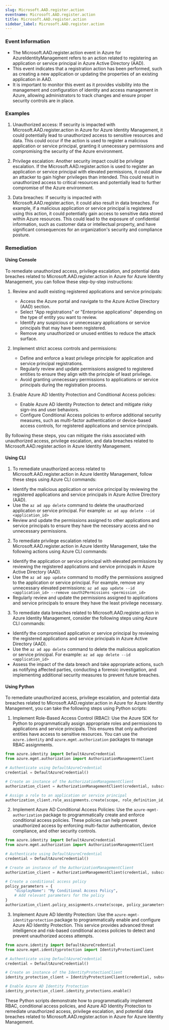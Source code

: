 ```yaml
--- 
slug: Microsoft.AAD.register.action
eventname: Microsoft.AAD.register.action
title: Microsoft.AAD.register.action
sidebar_label: Microsoft.AAD.register.action
---
```

                       
### Event Information

- The Microsoft.AAD.register.action event in Azure for AzureIdentityManagement refers to an action related to registering an application or service principal in Azure Active Directory (AAD).
- This event indicates that a registration action has been performed, such as creating a new application or updating the properties of an existing application in AAD.
- It is important to monitor this event as it provides visibility into the management and configuration of identity and access management in Azure, allowing administrators to track changes and ensure proper security controls are in place.


### Examples

1. Unauthorized access: If security is impacted with Microsoft.AAD.register.action in Azure for Azure Identity Management, it could potentially lead to unauthorized access to sensitive resources and data. This could occur if the action is used to register a malicious application or service principal, granting it unnecessary permissions and compromising the security of the Azure environment.

2. Privilege escalation: Another security impact could be privilege escalation. If the Microsoft.AAD.register.action is used to register an application or service principal with elevated permissions, it could allow an attacker to gain higher privileges than intended. This could result in unauthorized access to critical resources and potentially lead to further compromise of the Azure environment.

3. Data breaches: If security is impacted with Microsoft.AAD.register.action, it could also result in data breaches. For example, if a malicious application or service principal is registered using this action, it could potentially gain access to sensitive data stored within Azure resources. This could lead to the exposure of confidential information, such as customer data or intellectual property, and have significant consequences for an organization's security and compliance posture.

### Remediation

#### Using Console

To remediate unauthorized access, privilege escalation, and potential data breaches related to Microsoft.AAD.register.action in Azure for Azure Identity Management, you can follow these step-by-step instructions:

1. Review and audit existing registered applications and service principals:
   - Access the Azure portal and navigate to the Azure Active Directory (AAD) section.
   - Select "App registrations" or "Enterprise applications" depending on the type of entity you want to review.
   - Identify any suspicious or unnecessary applications or service principals that may have been registered.
   - Remove any unauthorized or unused entities to reduce the attack surface.

2. Implement strict access controls and permissions:
   - Define and enforce a least privilege principle for application and service principal registrations.
   - Regularly review and update permissions assigned to registered entities to ensure they align with the principle of least privilege.
   - Avoid granting unnecessary permissions to applications or service principals during the registration process.

3. Enable Azure AD Identity Protection and Conditional Access policies:
   - Enable Azure AD Identity Protection to detect and mitigate risky sign-ins and user behaviors.
   - Configure Conditional Access policies to enforce additional security measures, such as multi-factor authentication or device-based access controls, for registered applications and service principals.

By following these steps, you can mitigate the risks associated with unauthorized access, privilege escalation, and data breaches related to Microsoft.AAD.register.action in Azure Identity Management.

#### Using CLI

1. To remediate unauthorized access related to Microsoft.AAD.register.action in Azure Identity Management, follow these steps using Azure CLI commands:

- Identify the malicious application or service principal by reviewing the registered applications and service principals in Azure Active Directory (AAD).
- Use the `az ad app delete` command to delete the unauthorized application or service principal. For example: `az ad app delete --id <application_id>`
- Review and update the permissions assigned to other applications and service principals to ensure they have the necessary access and no unnecessary permissions.

2. To remediate privilege escalation related to Microsoft.AAD.register.action in Azure Identity Management, take the following actions using Azure CLI commands:

- Identify the application or service principal with elevated permissions by reviewing the registered applications and service principals in Azure Active Directory (AAD).
- Use the `az ad app update` command to modify the permissions assigned to the application or service principal. For example, remove any unnecessary elevated permissions: `az ad app update --id <application_id> --remove oauth2Permissions <permission_id>`
- Regularly review and update the permissions assigned to applications and service principals to ensure they have the least privilege necessary.

3. To remediate data breaches related to Microsoft.AAD.register.action in Azure Identity Management, consider the following steps using Azure CLI commands:

- Identify the compromised application or service principal by reviewing the registered applications and service principals in Azure Active Directory (AAD).
- Use the `az ad app delete` command to delete the malicious application or service principal. For example: `az ad app delete --id <application_id>`
- Assess the impact of the data breach and take appropriate actions, such as notifying affected parties, conducting a forensic investigation, and implementing additional security measures to prevent future breaches.

#### Using Python

To remediate unauthorized access, privilege escalation, and potential data breaches related to Microsoft.AAD.register.action in Azure for Azure Identity Management, you can take the following steps using Python scripts:

1. Implement Role-Based Access Control (RBAC): Use the Azure SDK for Python to programmatically assign appropriate roles and permissions to applications and service principals. This ensures that only authorized entities have access to sensitive resources. You can use the `azure.identity` and `azure.mgmt.authorization` packages to manage RBAC assignments.

```python
from azure.identity import DefaultAzureCredential
from azure.mgmt.authorization import AuthorizationManagementClient

# Authenticate using DefaultAzureCredential
credential = DefaultAzureCredential()

# Create an instance of the AuthorizationManagementClient
authorization_client = AuthorizationManagementClient(credential, subscription_id)

# Assign a role to an application or service principal
authorization_client.role_assignments.create(scope, role_definition_id, principal_id)
```

2. Implement Azure AD Conditional Access Policies: Use the `azure-mgmt-authorization` package to programmatically create and enforce conditional access policies. These policies can help prevent unauthorized access by enforcing multi-factor authentication, device compliance, and other security controls.

```python
from azure.identity import DefaultAzureCredential
from azure.mgmt.authorization import AuthorizationManagementClient

# Authenticate using DefaultAzureCredential
credential = DefaultAzureCredential()

# Create an instance of the AuthorizationManagementClient
authorization_client = AuthorizationManagementClient(credential, subscription_id)

# Create a conditional access policy
policy_parameters = {
    "displayName": "My Conditional Access Policy",
    # Add relevant parameters for the policy
}
authorization_client.policy_assignments.create(scope, policy_parameters)
```

3. Implement Azure AD Identity Protection: Use the `azure-mgmt-identityprotection` package to programmatically enable and configure Azure AD Identity Protection. This service provides advanced threat intelligence and risk-based conditional access policies to detect and prevent unauthorized access attempts.

```python
from azure.identity import DefaultAzureCredential
from azure.mgmt.identityprotection import IdentityProtectionClient

# Authenticate using DefaultAzureCredential
credential = DefaultAzureCredential()

# Create an instance of the IdentityProtectionClient
identity_protection_client = IdentityProtectionClient(credential, subscription_id)

# Enable Azure AD Identity Protection
identity_protection_client.identity_protections.enable()
```

These Python scripts demonstrate how to programmatically implement RBAC, conditional access policies, and Azure AD Identity Protection to remediate unauthorized access, privilege escalation, and potential data breaches related to Microsoft.AAD.register.action in Azure for Azure Identity Management.


 